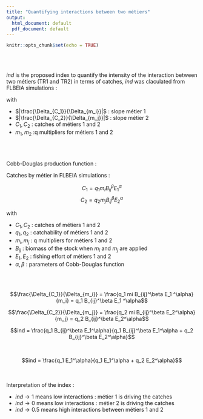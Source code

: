```yaml
---
title: "Quantifying interactions between two métiers"
output:
  html_document: default
  pdf_document: default
---
```


```r
knitr::opts_chunk$set(echo = TRUE)
```

<br> 
<br> 
  

*ind* is the proposed index to quantify the intensity of the interaction between two métiers (TR1 and TR2) in terms of catches, *ind* was claculated from FLBEIA simulations :

\begin{equation}
ind = \frac{|\frac{\Delta_{C_1}}{\Delta_{m_i}}|}{|\frac{\Delta_{C_1}}{\Delta_{m_i}}| + |\frac{\Delta_{C_2}}{\Delta_{m_j}}|}
\end{equation}

with  

- $|\frac{\Delta_{C_1}}{\Delta_{m_i}}|$  : slope métier 1
- $|\frac{\Delta_{C_2}}{\Delta_{m_j}}|$  : slope métier 2
- $C_1, C_2$ : catches of métiers 1 and 2
- $m_1, m_2$ :q multipliers for métiers 1 and 2
  
<br> 
<br> 

Cobb-Douglas production function :

\begin{equation} 
C = q E^\alpha B^\beta  
\end{equation}

Catches by métier in FLBEIA simulations :

$$C_1 = q_1 m_i B_{ij}^\beta E_1 ^\alpha$$
$$C_2 = q_2 m_j B_{ij}^\beta E_2 ^\alpha$$

with 

- $C_1, C_2$ : catches of métiers 1 and 2
- $q_1, q_2$ : catchability of métiers 1 and 2
- $m_i, m_j$ : q multipliers for métiers 1 and 2
- $B_{ij}$ : biomass of the stock when $m_i$ and $m_j$ are applied
- $E_1, E_2$ : fishing effort of métiers 1 and 2
- $\alpha, \beta$ : parameters of Cobb-Douglas function


<br> 
<br>

$$\frac{\Delta_{C_1}}{\Delta_{m_i}} = \frac{q_1 mi B_{ij}^\beta E_1 ^\alpha}{m_i} = q_1 B_{ij}^\beta E_1 ^\alpha$$ 

$$\frac{\Delta_{C_2}}{\Delta_{m_j}} = \frac{q_2 mi B_{ij}^\beta E_2^\alpha}{m_j} = q_2 B_{ij}^\beta E_2^\alpha$$

$$ind = \frac{q_1 B_{ij}^\beta E_1^\alpha}{q_1 B_{ij}^\beta E_1^\alpha + q_2 B_{ij}^\beta E_2^\alpha}$$

<br> 

$$ind = \frac{q_1 E_1^\alpha}{q_1 E_1^\alpha + q_2 E_2^\alpha}$$

<br>
<br>
Interpretation of the index :
<br>


- $ind \rightarrow 1$ means low interactions : métier 1 is driving the catches
- $ind \rightarrow 0$ means low interactions : métier 2 is driving the catches
- $ind \rightarrow 0.5$ means high interactions between métiers 1 and 2




